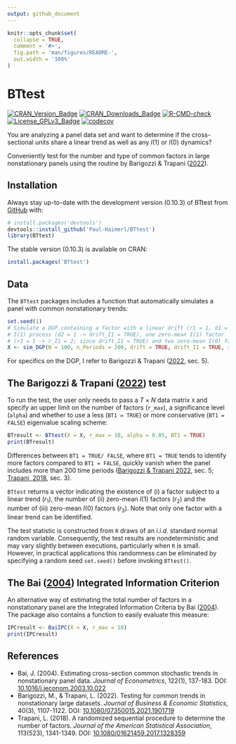 ```yaml
---
output: github_document
---
```


<!-- README.md is generated from README.Rmd. Please edit that file -->

```r
knitr::opts_chunk$set(
  collapse = TRUE,
  comment = '#>',
  fig.path = 'man/figures/README-',
  out.width = '100%'
)
```

# BTtest

<!-- badges: start -->
[![CRAN\_Version\_Badge](http://www.r-pkg.org/badges/version/BTtest)](https://cran.r-project.org/package=BTtest)
[![CRAN\_Downloads\_Badge](https://cranlogs.r-pkg.org/badges/grand-total/BTtest)](https://cran.r-project.org/package=BTtest)
[![R-CMD-check](https://github.com/Paul-Haimerl/BTtest/actions/workflows/R-CMD-check.yaml/badge.svg)](https://github.com/Paul-Haimerl/BTtest/actions/workflows/R-CMD-check.yaml)
[![License_GPLv3_Badge](https://img.shields.io/badge/License-GPLv3-yellow.svg)](https://www.gnu.org/licenses/gpl-3.0.html)
[![codecov](https://codecov.io/gh/Paul-Haimerl/BTtest/graph/badge.svg?token=LY14MGFFO8)](https://app.codecov.io/gh/Paul-Haimerl/BTtest)
<!-- badges: end -->

You are analyzing a panel data set and want to determine if the cross-sectional units share a linear trend as well as any $I(1)$ or $I(0)$ dynamics? 

Conveniently test for the number and type of common factors in large nonstationary panels using the routine by Barigozzi & Trapani ([2022](https://doi.org/10.1080/07350015.2021.1901719)).

## Installation

Always stay up-to-date with the development version (0.10.3) of BTtest from [GitHub](https://github.com/) with:

```r
# install.packages('devtools')
devtools::install_github('Paul-Haimerl/BTtest')
library(BTtest)
```


The stable version (0.10.3) is available on CRAN:

``` r
install.packages('BTtest')
```

## Data

The `BTtest` packages includes a function that automatically simulates a panel with common nonstationary trends:

```r
set.seed(1)
# Simulate a DGP containing a factor with a linear drift (r1 = 1, d1 = 1 -> drift = TRUE) and 
# I(1) process (d2 = 1 -> drift_I1 = TRUE), one zero-mean I(1) factor 
# (r2 = 1 -> r_I1 = 2; since drift_I1 = TRUE) and two zero-mean I(0) factors (r3 = 2 -> r_I0 = 2)
X <- sim_DGP(N = 100, n_Periods = 200, drift = TRUE, drift_I1 = TRUE, r_I1 = 2, r_I0 = 2)
```

For specifics on the DGP, I refer to Barigozzi & Trapani ([2022](https://doi.org/10.1080/07350015.2021.1901719), sec. 5).

## The Barigozzi & Trapani ([2022](https://doi.org/10.1080/07350015.2021.1901719)) test

To run the test, the user only needs to pass a $T \times N$ data matrix `X` and specify an upper limit on the number of factors (`r_max`), a significance level (`alpha`) and whether to use a less (`BT1 = TRUE`) or more conservative (`BT1 = FALSE`) eigenvalue scaling scheme:

```r
BTresult <- BTtest(X = X, r_max = 10, alpha = 0.05, BT1 = TRUE)
print(BTresult)
```


Differences between `BT1 = TRUE/ FALSE`, where `BT1 = TRUE` tends to identify more factors compared to `BT1 = FALSE`, quickly vanish when the panel includes more than 200 time periods ([Barigozzi & Trapani 2022](https://doi.org/10.1080/07350015.2021.1901719), sec. 5; [Trapani, 2018](https://doi.org/10.1080/01621459.2017.1328359), sec. 3).

`BTtest` returns a vector indicating the existence of (i) a factor subject to a linear trend ($r_1$), the number of (ii) zero-mean $I(1)$ factors ($r_2$) and the number of (iii) zero-mean $I(0)$ factors ($r_3$). Note that only one factor with a linear trend can be identified.

The test statistic is constructed from `R` draws of an *i.i.d.* standard normal random variable. Consequently, the test results are nondeterministic and may vary slightly between executions, particularly when `R` is small. However, in practical applications this randomness can be eliminated by specifying a random seed `set.seed()` before invoking `BTtest()`.

## The Bai ([2004](https://doi.org/10.1016/j.jeconom.2003.10.022)) Integrated Information Criterion

An alternative way of estimating the total number of factors in a nonstationary panel are the Integrated Information Criteria by Bai ([2004](https://doi.org/10.1016/j.jeconom.2003.10.022)). The package also contains a function to easily evaluate this measure:


```r
IPCresult <- BaiIPC(X = X, r_max = 10)
print(IPCresult)
```


## References

-   Bai, J. (2004). Estimating cross-section common stochastic trends in nonstationary panel data. *Journal of Econometrics*, 122(1), 137-183. DOI: [10.1016/j.jeconom.2003.10.022](https://doi.org/10.1016/j.jeconom.2003.10.022)
-   Barigozzi, M., & Trapani, L. (2022). Testing for common trends in nonstationary large datasets. *Journal of Business & Economic Statistics*, 40(3), 1107-1122. DOI: [10.1080/07350015.2021.1901719](https://doi.org/10.1080/07350015.2021.1901719)
-   Trapani, L. (2018). A randomized sequential procedure to determine the number of factors. *Journal of the American Statistical Association*, 113(523), 1341-1349. DOI: [10.1080/01621459.2017.1328359](https://doi.org/10.1080/01621459.2017.1328359)
